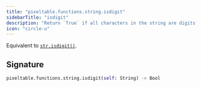 ```yaml
---
title: "pixeltable.functions.string.isdigit"
sidebarTitle: "isdigit"
description: "Return `True` if all characters in the string are digits and there is at least one character, `False` otherwise."
icon: "circle-u"
---
```

Equivalent to [`str.isdigit()`](https://docs.python.org/3/library/stdtypes.html#str.isdigit).


## Signature

```python
pixeltable.functions.string.isdigit(self: String) -> Bool
```

